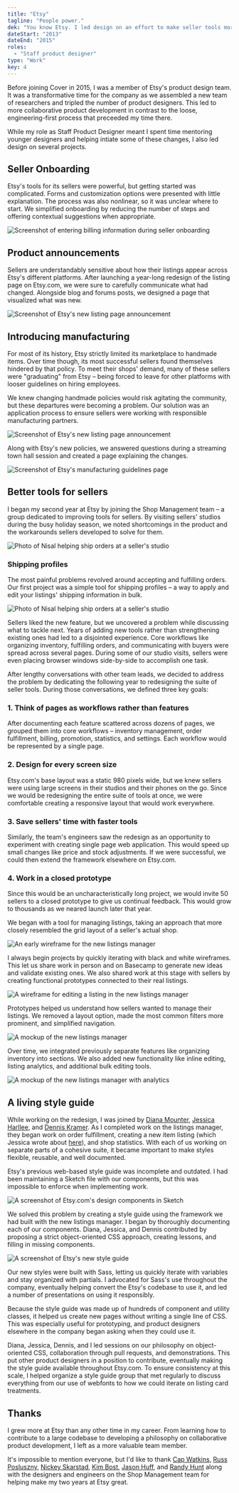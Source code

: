 ```yaml
---
title: "Etsy"
tagline: "People power."
dek: "You know Etsy. I led design on an effort to make seller tools more cohesive while introducing a company-wide component-based design system."
dateStart: "2013"
dateEnd: "2015"
roles:
  - "Staff product designer"
type: "Work"
key: 4
---
```


Before joining Cover in 2015, I was a member of Etsy's product design team. It was a transformative time for the company as we assembled a new team of researchers and tripled the number of product designers. This led to more collaborative product development in contrast to the loose, engineering-first process that preceeded my time there.

While my role as Staff Product Designer meant I spent time mentoring younger designers and helping intiate some of these changes, I also led design on several projects.

## Seller Onboarding

Etsy's tools for its sellers were powerful, but getting started was complicated. Forms and customization options were presented with little explanation. The process was also nonlinear, so it was unclear where to start. We simplified onboarding by reducing the number of steps and offering contextual suggestions when appropriate.

<ArticleMedia hasShadow caption="Entering billing information during seller onboarding">

![Screenshot of entering billing information during seller onboarding](../../images/work/etsy/linear-onboarding.jpg)

</ArticleMedia>

## Product announcements

Sellers are understandably sensitive about how their listings appear across Etsy's different platforms. After launching a year-long redesign of the listing page on Etsy.com, we were sure to carefully communicate what had changed. Alongside blog and forums posts, we designed a page that visualized what was new.

<ArticleMedia hasShadow caption="Introducing Etsy's new listing page">

![Screenshot of Etsy's new listing page announcement](../../images/work/etsy/new-listing-page.jpg)

</ArticleMedia>

## Introducing manufacturing

For most of its history, Etsy strictly limited its marketplace to handmade items. Over time though, its most successful sellers found themselves hindered by that policy. To meet their shops' demand, many of these sellers were "graduating" from Etsy – being forced to leave for other platforms with looser guidelines on hiring employees.

We knew changing handmade policies would risk agitating the community, but these departures were becoming a problem. Our solution was an application process to ensure sellers were working with responsible manufacturing partners.

<ArticleMedia hasShadow caption="Screenshot of Etsy's manufacturing partner application form">

![Screenshot of Etsy's new listing page announcement](../../images/work/etsy/manufacturing-form.jpg)

</ArticleMedia>

Along with Etsy's new policies, we answered questions during a streaming town hall session and created a page explaining the changes.

<ArticleMedia hasShadow caption="Introducing manufacturing guidelines">

![Screenshot of Etsy's manufacturing guidelines page](../../images/work/etsy/manufacturing.jpg)

</ArticleMedia>

## Better tools for sellers

I began my second year at Etsy by joining the Shop Management team – a group dedicated to improving tools for sellers. By visiting sellers' studios during the busy holiday season, we noted shortcomings in the product and the workarounds sellers developed to solve for them.

<ArticleMedia hasShadow caption="Helping ship orders at ElloThere's Brooklyn studio">

![Photo of Nisal helping ship orders at a seller's studio](../../images/work/etsy/studio-visit.jpg)

</ArticleMedia>

### Shipping profiles

The most painful problems revolved around accepting and fulfilling orders. Our first project was a simple tool for shipping profiles – a way to apply and edit your listings' shipping information in bulk.

<ArticleMedia hasShadow caption="Screenshot of shipping profiles in Etsy's old listings manager">

![Photo of Nisal helping ship orders at a seller's studio](../../images/work/etsy/old-listings.jpg)

</ArticleMedia>

Sellers liked the new feature, but we uncovered a problem while discussing what to tackle next. Years of adding new tools rather than strengthening existing ones had led to a disjointed experience. Core workflows like organizing inventory, fulfilling orders, and communicating with buyers were spread across several pages. During some of our studio visits, sellers were even placing browser windows side-by-side to accomplish one task.

After lengthy conversations with other team leads, we decided to address the problem by dedicating the following year to redesigning the suite of seller tools. During those conversations, we defined three key goals:

### 1. Think of pages as workflows rather than features

After documenting each feature scattered across dozens of pages, we grouped them into core workflows – inventory management, order fulfillment, billing, promotion, statistics, and settings. Each workflow would be represented by a single page.

### 2. Design for every screen size

Etsy.com's base layout was a static 980 pixels wide, but we knew sellers were using large screens in their studios and their phones on the go. Since we would be redesigning the entire suite of tools at once, we were comfortable creating a responsive layout that would work everywhere.

### 3. Save sellers' time with faster tools

Similarly, the team's engineers saw the redesign as an opportunity to experiment with creating single page web application. This would speed up small changes like price and stock adjustments. If we were successful, we could then extend the framework elsewhere on Etsy.com.

### 4. Work in a closed prototype

Since this would be an uncharacteristically long project, we would invite 50 sellers to a closed prototype to give us continual feedback. This would grow to thousands as we neared launch later that year.

We began with a tool for managing listings, taking an approach that more closely resembled the grid layout of a seller's actual shop.

<ArticleMedia hasShadow caption="An early wireframe for the new listings manager">

![An early wireframe for the new listings manager](../../images/work/etsy/new-listings-wireframe.png)

</ArticleMedia>

I always begin projects by quickly iterating with black and white wireframes. This let us share work in person and on Basecamp to generate new ideas and validate existing ones. We also shared work at this stage with sellers by creating functional prototypes connected to their real listings.

<ArticleMedia hasShadow caption="Editing listings in a panel rather than a separate page">

![A wireframe for editing a listing in the new listings manager](../../images/work/etsy/new-listings-edit-wireframe.png)

</ArticleMedia>

Prototypes helped us understand how sellers wanted to manage their listings. We removed a layout option, made the most common filters more prominent, and simplified navigation.

<ArticleMedia hasShadow caption="Making adjustments after transitioning from wireframes">

![A mockup of the new listings manager](../../images/work/etsy/new-listings.jpg)

</ArticleMedia>

Over time, we integrated previously separate features like organizing inventory into sections. We also added new functionality like inline editing, listing analytics, and additional bulk editing tools.

<ArticleMedia hasShadow caption="Adding listing analytics to the listings manager's list view">

![A mockup of the new listings manager with analytics](../../images/work/etsy/new-listings-stats.jpg)

</ArticleMedia>

## A living style guide

While working on the redesign, I was joined by [Diana Mounter](http://twitter.com/broccolini), [Jessica Harllee](http://twitter.com/harllee), and [Dennis Kramer](http://twitter.com/dennispkramer). As I completed work on the listings manager, they began work on order fulfillment, creating a new item listing (which Jessica wrote about [here](http://jessicaharllee.com/work/etsy-listings-manager)), and shop statistics. With each of us working on separate parts of a cohesive suite, it became important to make styles flexible, reusable, and well documented.

Etsy's previous web-based style guide was incomplete and outdated. I had been maintaining a Sketch file with our components, but this was impossible to enforce when implementing work.

<ArticleMedia hasShadow caption="Etsy.com's components in Sketch">

![A screenshot of Etsy.com's design components in Sketch](../../images/work/etsy/sketch-style-guide.jpg)

</ArticleMedia>

We solved this problem by creating a style guide using the framework we had built with the new listings manager. I began by thoroughly documenting each of our components. Diana, Jessica, and Dennis contributed by proposing a strict object-oriented CSS approach, creating lessons, and filling in missing components.

<ArticleMedia hasShadow caption="Grid system documentation in the new style guide">

![A screenshot of Etsy's new style guide](../../images/work/etsy/style-guide.png)

</ArticleMedia>

Our new styles were built with Sass, letting us quickly iterate with variables and stay organized with partials. I advocated for Sass's use throughout the company, eventually helping convert the Etsy's codebase to use it, and led a number of presentations on using it responsibly.

Because the style guide was made up of hundreds of component and utility classes, it helped us create new pages without writing a single line of CSS. This was especially useful for prototyping, and product designers elsewhere in the company began asking when they could use it.

Diana, Jessica, Dennis, and I led sessions on our philosophy on object-oriented CSS, collaboration through pull requests, and demonstrations. This put other product designers in a position to contribute, eventually making the style guide available throughout Etsy.com. To ensure consistency at this scale, I helped organize a style guide group that met regularly to discuss everything from our use of webfonts to how we could iterate on listing card treatments.

## Thanks

I grew more at Etsy than any other time in my career. From learning how to contribute to a large codebase to developing a philosophy on collaborative product development, I left as a more valuable team member.

It's impossible to mention everyone, but I'd like to thank [Cap Watkins](http://twitter.com/cap), [Russ Posluszny](http://twitter.com/russpos), [Nickey Skarstad](http://twitter.com/NickeySkarstad), [Kim Bost](http://twitter.com/kimbost), [Jason Huff](http://twitter.com/jsnhff), and [Randy Hunt](http://twitter.com/randyjhunt) along with the designers and engineers on the Shop Management team for helping make my two years at Etsy great.
